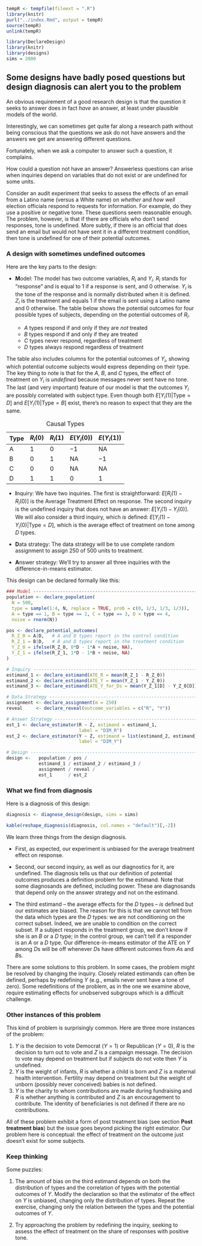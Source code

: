 ```r
tempR <- tempfile(fileext = ".R")
library(knitr)
purl("../index.Rmd", output = tempR)
source(tempR)
unlink(tempR)
```


```r
library(DeclareDesign)
library(knitr)
library(designs)
sims = 2000
```


## Some designs have badly posed questions but design diagnosis can alert you to the problem

An obvious requirement of a good research design is that the question it seeks to answer does in fact *have* an answer, at least under plausible models of the world. 

Interestingly, we can sometimes get quite far along a research path without being  conscious that the questions we ask do not have answers and the answers we get are answering different questions. 

Fortunately, when we ask a computer to answer such a question, it complains.

How could a question not have an answer? Answerless questions can arise when inquiries depend on variables that do not exist or are undefined for some units. 

Consider an audit experiment that seeks to assess the effects of an email from a Latino name (versus a White name) on *whether* and *how well* election officials respond to requests for information. For example, do they use a positive or negative tone. These questions seem reasonable enough. The problem, however, is that if there are officials who don't send responses, tone is undefined. More subtly, if there is an official that does send an email but would not have sent it in a different treatment condition, then tone is undefined for one of their potential outcomes. 

### A design with sometimes undefined outcomes

Here are the key parts to the design:

- **M**odel: The model has two outcome variables, $R_i$ and $Y_i$. $R_i$ stands for "response" and is equal to 1 if a response is sent, and 0 otherwise. $Y_i$ is the tone of the response and is normally distributed when it is defined. $Z_i$ is the treatment and equals 1 if the email is sent using a Latino name and 0 otherwise. The table below shows the potential outcomes for four possible types of subjects, depending on the potential outcomes of $R_i$.
    
     * *A* types respond if and only if they are *not* treated
     * *B* types respond if and only if they are treated   
     * *C* types never respond, regardless of treatment 
     * *D* types always respond regardless of treatment 

\indent The table also includes columns for the potential outcomes of $Y_i$, showing which potential outcome subjects would express depending on their type. The key thing to note is that for the *A*, *B*, and *C* types, the effect of treatment on $Y_i$ is *undefined* because messages never sent have no tone. The last (and very important) feature of our model is that the outcomes $Y_i$ are possibly correlated with subject type. Even though both $E[Y_i(1) | \text{Type} = D]$ and $E[Y_i(1) | \text{Type} = B]$ exist, there's no reason to expect that they are the same. 

| Type | $R_i(0)$ | $R_i(1)$ | $E(Y_i(0))$  | $E(Y_i(1))$ |
| ---- | -------- | -------- | ------------ | -------- |
| A    | 1        | 0        | $-1$         | NA       |
| B    | 0        | 1        | NA           | $-1$ |
| C    | 0        | 0        | NA           | NA       |
| D    | 1        | 1        | $0$          | $1$ |

Table: Causal Types 

- **I**nquiry:  We have two inquiries. The first is straightforward: $E[R_i(1) - R_i(0)]$ is the Average Treatment Effect on response. The second inquiry is the undefined inquiry that does not have an answer: $E[Y_i(1) - Y_i(0)]$. We will also consider a third inquiry, which *is* defined: $E[Y_i(1) - Y_i(0) | \mathrm{Type} = D]$, which is the average effect of treatment on tone among $D$ types.

- **D**ata strategy: The data strategy will be to use complete random assignment to assign 250 of 500 units to treatment.

- **A**nswer strategy: We'll try to answer all three inquiries with the difference-in-means estimator.

This design can be declared formally like this:

```r
### Model -------------------------------------------------------------------
population <- declare_population(
  N = 500,
  type = sample(1:4, N, replace = TRUE, prob = c(0, 1/3, 1/3, 1/3)),
  A = type == 1, B = type == 2, C = type == 3, D = type == 4,
  noise = rnorm(N))

pos <- declare_potential_outcomes(
  R_Z_0 = A|D,   # A and D types report in the control condition
  R_Z_1 = B|D,   # B and D types report in the treatment condition
  Y_Z_0 = ifelse(R_Z_0, 0*D - 1*A + noise, NA),
  Y_Z_1 = ifelse(R_Z_1, 1*D - 1*B + noise, NA)
)

# Inquiry -----------------------------------------------------------------
estimand_1 <- declare_estimand(ATE_R = mean(R_Z_1 - R_Z_0))
estimand_2 <- declare_estimand(ATE_Y = mean(Y_Z_1 - Y_Z_0))
estimand_3 <- declare_estimand(ATE_Y_for_Ds = mean(Y_Z_1[D] - Y_Z_0[D]))

# Data Strategy -----------------------------------------------------------
assignment <- declare_assignment(m = 250)
reveal     <- declare_reveal(outcome_variables = c("R", "Y"))

# Answer Strategy ---------------------------------------------------------
est_1 <- declare_estimator(R ~ Z, estimand = estimand_1, 
                           label = "DIM_R")
est_2 <- declare_estimator(Y ~ Z, estimand = list(estimand_2, estimand_3), 
                           label = "DIM_Y")

# Design ------------------------------------------------------------------
design <-   population / pos / 
            estimand_1 / estimand_2 / estimand_3 / 
            assignment / reveal /
            est_1      / est_2
```

### What we find from diagnosis

Here is a diagnosis of this design:

```r
diagnosis <- diagnose_design(design, sims = sims)
```

```r
kable(reshape_diagnosis(diagnosis, col.names = "default")[,-2])
```

We learn three things from the design diagnosis. 

* First, as expected, our experiment is unbiased for the average treatment effect on response.

* Second,  our second inquiry, as well as our diagnostics for it, are undefined. The diagnosis tells us that our definition of potential outcomes produces a definition problem for the estimand. Note that some diagnosands  are defined, including power. These are diagnosands that depend only on the answer strategy and not on the estimand.

* The third estimand -- the average effects for the $D$ types -- *is* defined but our estimates are biased. The reason for this is that we cannot tell from the data which types are the $D$ types: we are not conditioning on the correct subset. Indeed, we are unable to condition on the correct subset. If a subject responds in the treatment group, we don't know if she is an $B$ or a $D$ type; in the control group, we can't tell if a responder is an $A$ or a $D$ type. Our difference-in-means estimator of the ATE on $Y$ among $D$s will be off whenever $D$s have different outcomes from $A$s and $B$s.

There are some solutions to this problem. In some cases, the problem might be resolved by changing the inquiry. Closely related estimands can often be defined, perhaps by redefining $Y$ (e.g., emails never sent have a tone of zero). Some redefinitions of the problem, as in the one we examine above, require estimating effects for unobserved subgroups which is a difficult challenge.

### Other instances of this problem

This kind of problem is surprisingly common. Here are three more instances of the problem:

1. $Y$ is the decision to vote Democrat ($Y=1$) or Republican ($Y=0$), $R$ is the decision to turn out to vote and $Z$ is a campaign message. The decision to vote may depend on treatment but if subjects do not vote then $Y$ is undefined.
2. $Y$ is the weight of infants, $R$ is whether a child is born and $Z$ is a maternal health intervention. Fertility may depend on treatment but the weight of unborn (possibly never conceived) babies is not defined.
2. $Y$ is the charity to whom contributions are made during fundraising and $R$ is whether anything is contributed and $Z$ is an encouragement to contribute. The identity of beneficiaries is not defined if there are no contributions. 

All of these problem exhibit a form of post treatment bias (see section **Post treatment bias**) but the issue goes beyond picking the right estimator. Our problem here is conceptual: the effect of treatment on the outcome just doesn't exist for some subjects.

### Keep thinking

Some puzzles:

1. The amount of bias on the third estimand depends on both the distribution of types and the correlation of types with the potential outcomes of *Y*. Modify the declaration so that the estimator of the effect on *Y* is unbiased, changing only the distribution of types. Repeat the exercise, changing only the relation between the types and  the potential outcomes of $Y$.  

2. Try approaching the problem by redefining the inquiry, seeking to assess the effect of treatment on the share of responses with positive tone. 

